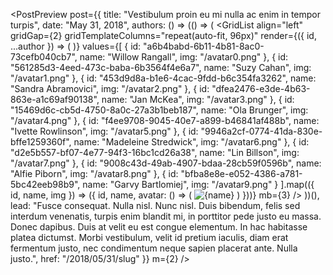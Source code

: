 

<PostPreview
  post={{
    title: "Vestibulum proin eu mi nulla ac enim in tempor turpis",
    date: "May 31, 2018",
    authors: () =>
      (() => (
        <GridList
          align="left"
          gridGap={2}
          gridTemplateColumns="repeat(auto-fit, 96px)"
          render={({ id, ...author }) => (
            <ProfilePreview
              profile={author}
              align="left"
              fontSize={1}
              key={id}
            />
          )}
          values={[
            {
              id: "a6b4babd-6b11-4b81-8ac0-73cefb040cb7",
              name: "Willow Rangall",
              img: "/avatar0.png"
            },
            {
              id: "561285d3-4eed-473c-baba-6b3564f4e6a7",
              name: "Suzy Cahan",
              img: "/avatar1.png"
            },
            {
              id: "453d9d8a-b1e6-4cac-9fdd-b6c354fa3262",
              name: "Sandra Abramovici",
              img: "/avatar2.png"
            },
            {
              id: "dfea2476-e3de-4b63-863e-a1c69af90138",
              name: "Jan McKea",
              img: "/avatar3.png"
            },
            {
              id: "15469d6c-cb5d-4750-8a0c-27a3b1beb187",
              name: "Ola Brunger",
              img: "/avatar4.png"
            },
            {
              id: "f4ee9708-9045-40e7-a899-b46841af488b",
              name: "Ivette Rowlinson",
              img: "/avatar5.png"
            },
            {
              id: "9946a2cf-0774-41da-830e-bffe1259360f",
              name: "Madeleine Stredwick",
              img: "/avatar6.png"
            },
            {
              id: "d2e5b557-bf07-4e77-94f3-16bc1cd26a38",
              name: "Lin Billson",
              img: "/avatar7.png"
            },
            {
              id: "9008c43d-49ab-4907-bdaa-28cb59f0596b",
              name: "Alfie Piborn",
              img: "/avatar8.png"
            },
            {
              id: "bfba8e8e-e052-4386-a781-5bc42eeb98b9",
              name: "Garvy Bartlomiej",
              img: "/avatar9.png"
            }
          ].map(({ id, name, img }) => ({
            id,
            name,
            avatar: () => (
              <Image
                alt={name}
                borderRadius="circle"
                height={64}
                width={64}
                src={img}
              />
            )
          }))}
          mb={3}
        />
      ))(),
    lead:
      "Fusce consequat. Nulla nisl. Nunc nisl. Duis bibendum, felis sed interdum venenatis, turpis enim blandit mi, in porttitor pede justo eu massa. Donec dapibus. Duis at velit eu est congue elementum. In hac habitasse platea dictumst. Morbi vestibulum, velit id pretium iaculis, diam erat fermentum justo, nec condimentum neque sapien placerat ante. Nulla justo.",
    href: "/2018/05/31/slug"
  }}
  m={2}
/>
